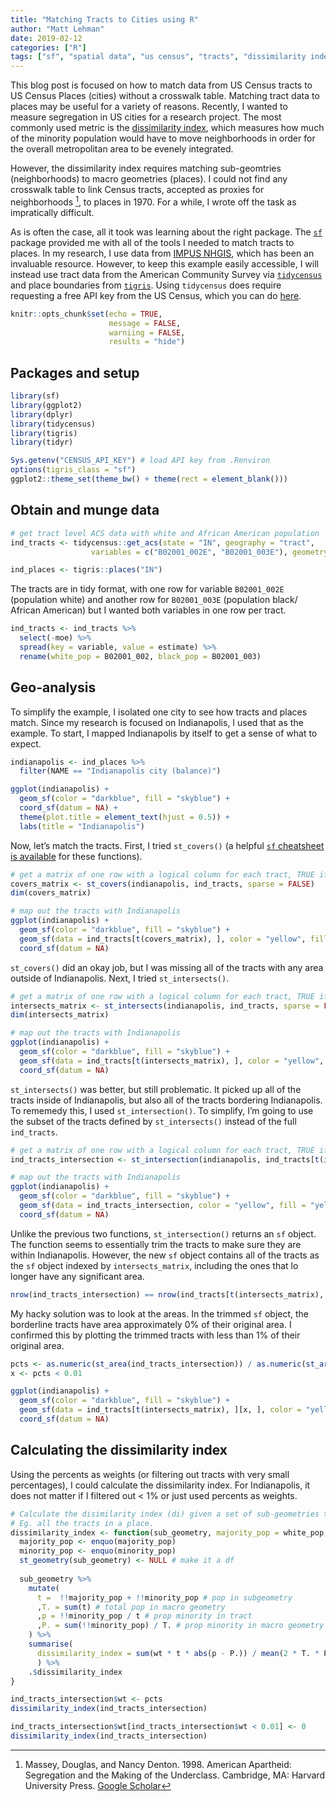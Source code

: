```yaml
---
title: "Matching Tracts to Cities using R"
author: "Matt Lehman"
date: 2019-02-12
categories: ["R"]
tags: ["sf", "spatial data", "us census", "tracts", "dissimilarity index", "r", "rstats", "data science"]
---
```


This blog post is focused on how to match data from US Census tracts to US Census Places (cities) without a crosswalk table. Matching tract data to places may be useful for a variety of reasons. Recently, I wanted to measure segregation in US cities for a research project. The most commonly used metric is the [dissimilarity index](https://www.census.gov/hhes/www/housing/resseg/pdf/app_b.pdf), which measures how much of the minority population would have to move neighborhoods in order for the overall metropolitan area to be evenely integrated.

However, the dissimilarity index requires matching sub-geomtries (neighborhoods) to macro geometries (places). I could not find any crosswalk table to link Census tracts, accepted as proxies for neighborhoods ^[Massey, Douglas, and Nancy Denton. 1998. American Apartheid: Segregation and the Making of the Underclass. Cambridge, MA: Harvard University Press. [Google Scholar](https://scholar.google.com/scholar_lookup?hl=en&publication_year=1998&author=Douglas+Massey&author=Nancy+Denton&title=American+Apartheid%3A+Segregation+and+the+Making+of+the+Underclass)], to places in 1970. For a while, I wrote off the task as impratically difficult. 

As is often the case, all it took was learning about the right package. The [`sf`](https://github.com/r-spatial/sf) package provided me with all of the tools I needed to match tracts to places. In my research, I use data from [IMPUS NHGIS](nhgis.org), which has been an invaluable resource. However, to keep this example easily accessible, I will instead use tract data from the American Community Survey via [`tidycensus`](https://github.com/walkerke/tidycensus) and place boundaries from [`tigris`](https://github.com/walkerke/tigris). Using `tidycensus` does require requesting a free API key from the US Census, which you can do [here](https://api.census.gov/data/key_signup.html). 


```r
knitr::opts_chunk$set(echo = TRUE,
                      message = FALSE,
                      warniing = FALSE, 
                      results = "hide")
```

## Packages and setup

```r
library(sf)
library(ggplot2)
library(dplyr)
library(tidycensus)
library(tigris)
library(tidyr)
```

```r
Sys.getenv("CENSUS_API_KEY") # load API key from .Renviron
options(tigris_class = "sf")
ggplot2::theme_set(theme_bw() + theme(rect = element_blank()))
```

## Obtain and munge data 

```r
# get tract level ACS data with white and African American population
ind_tracts <- tidycensus::get_acs(state = "IN", geography = "tract", 
                  variables = c("B02001_002E", "B02001_003E"), geometry = TRUE)

ind_places <- tigris::places("IN")
```

The tracts are in tidy format, with one row for variable `B02001_002E` (population white) and another row for `B02001_003E` (population black/ African American) but I wanted both variables in one row per tract. 

```r
ind_tracts <- ind_tracts %>% 
  select(-moe) %>% 
  spread(key = variable, value = estimate) %>% 
  rename(white_pop = B02001_002, black_pop = B02001_003)
```

## Geo-analysis

To simplify the example, I isolated one city to see how tracts and places match. Since my research is focused on Indianapolis, I used that as the example. To start, I mapped Indianapolis by itself to get a sense of what to expect.

```r
indianapolis <- ind_places %>% 
  filter(NAME == "Indianapolis city (balance)")

ggplot(indianapolis) +
  geom_sf(color = "darkblue", fill = "skyblue") +
  coord_sf(datum = NA) +
  theme(plot.title = element_text(hjust = 0.5)) +
  labs(title = "Indianapolis")
```

Now, let's match the tracts. First, I tried `st_covers()` (a helpful [`sf` cheatsheet is available](https://github.com/rstudio/cheatsheets/blob/master/sf.pdf) for these functions). 

```r
# get a matrix of one row with a logical column for each tract, TRUE if Indianapolis covers it
covers_matrix <- st_covers(indianapolis, ind_tracts, sparse = FALSE)
dim(covers_matrix)

# map out the tracts with Indianapolis
ggplot(indianapolis) +
  geom_sf(color = "darkblue", fill = "skyblue") +
  geom_sf(data = ind_tracts[t(covers_matrix), ], color = "yellow", fill = "yellow", alpha = 0.2) +
  coord_sf(datum = NA)
```

`st_covers()` did an okay job, but I was missing all of the tracts with any area outside of Indianapolis. Next, I tried `st_intersects()`.

```r
# get a matrix of one row with a logical column for each tract, TRUE if it intersects Indianapolis
intersects_matrix <- st_intersects(indianapolis, ind_tracts, sparse = FALSE)
dim(intersects_matrix)

# map out the tracts with Indianapolis
ggplot(indianapolis) +
  geom_sf(color = "darkblue", fill = "skyblue") +
  geom_sf(data = ind_tracts[t(intersects_matrix), ], color = "yellow", fill = "yellow", alpha = 0.2) +
  coord_sf(datum = NA)
```

`st_intersects()` was better, but still problematic. It picked up all of the tracts inside of Indianapolis, but also all of the tracts bordering Indianapolis. To rememedy this, I used `st_intersection()`. To simplify, I'm going to use the subset of the tracts defined by `st_intersects()` instead of the full `ind_tracts`.

```r
# get a matrix of one row with a logical column for each tract, TRUE if it intersects Indianapolis
ind_tracts_intersection <- st_intersection(indianapolis, ind_tracts[t(intersects_matrix), ])

# map out the tracts with Indianapolis
ggplot(indianapolis) +
  geom_sf(color = "darkblue", fill = "skyblue") +
  geom_sf(data = ind_tracts_intersection, color = "yellow", fill = "yellow", alpha = 0.2) +
  coord_sf(datum = NA)
```

Unlike the previous two functions, `st_intersection()` returns an `sf` object. The function seems to essentially trim the tracts to make sure they are within Indianapolis. However, the new `sf` object contains all of the tracts as the `sf` object indexed by `intersects_matrix`, including the ones that lo longer have any significant area.

```r
nrow(ind_tracts_intersection) == nrow(ind_tracts[t(intersects_matrix), ])
```

My hacky solution was to look at the areas. In the trimmed `sf` object, the borderline tracts have area approximately 0% of their original area. I confirmed this by plotting the trimmed tracts with less than 1% of their original area.

```r
pcts <- as.numeric(st_area(ind_tracts_intersection)) / as.numeric(st_area(ind_tracts[t(intersects_matrix), ]))
x <- pcts < 0.01

ggplot(indianapolis) +
  geom_sf(color = "darkblue", fill = "skyblue") +
  geom_sf(data = ind_tracts[t(intersects_matrix), ][x, ], color = "yellow", fill = "yellow", alpha = 0.2) +
  coord_sf(datum = NA) 
```

## Calculating the dissimilarity index 

Using the percents as weights (or filtering out tracts with very small percentages), I could calculate the dissimilarity index. For Indianapolis, it does not matter if I filtered out < 1% or just used percents as weights.

```r
# Calculate the disimilarity index (di) given a set of sub-geometries that match a macro-level geometry. 
# Eg. all the tracts in a place.
dissimilarity_index <- function(sub_geometry, majority_pop = white_pop, minority_pop = black_pop) {
  majority_pop <- enquo(majority_pop)
  minority_pop <- enquo(minority_pop)
  st_geometry(sub_geometry) <- NULL # make it a df 
  
  sub_geometry %>%
    mutate(
      t =  !!majority_pop + !!minority_pop # pop in subgeometry
      ,T. = sum(t) # total pop in macro geometry
      ,p = !!minority_pop / t # prop minority in tract
      ,P. = sum(!!minority_pop) / T. # prop minority in macro geometry
    ) %>% 
    summarise(
      dissimilarity_index = sum(wt * t * abs(p - P.)) / mean(2 * T. * P. * (1 - P.))
      ) %>% 
    .$dissimilarity_index
}

ind_tracts_intersection$wt <- pcts
dissimilarity_index(ind_tracts_intersection)

ind_tracts_intersection$wt[ind_tracts_intersection$wt < 0.01] <- 0
dissimilarity_index(ind_tracts_intersection)
```


